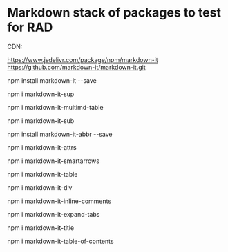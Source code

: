 
# Markdown stack of packages to test for RAD

CDN:    

https://www.jsdelivr.com/package/npm/markdown-it
https://github.com/markdown-it/markdown-it.git

npm install markdown-it --save

npm i markdown-it-sup

npm i markdown-it-multimd-table

npm i markdown-it-sub

npm install markdown-it-abbr --save

npm i markdown-it-attrs

npm i markdown-it-smartarrows

npm i markdown-it-table

npm i markdown-it-div

npm i markdown-it-inline-comments

npm i markdown-it-expand-tabs

npm i markdown-it-title

npm i markdown-it-table-of-contents
